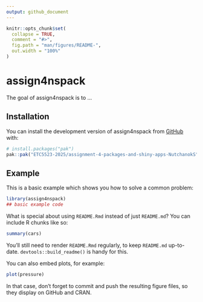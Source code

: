 ```yaml
---
output: github_document
---
```


<!-- README.md is generated from README.Rmd. Please edit that file -->

```r
knitr::opts_chunk$set(
  collapse = TRUE,
  comment = "#>",
  fig.path = "man/figures/README-",
  out.width = "100%"
)
```

# assign4nspack

<!-- badges: start -->
<!-- badges: end -->

The goal of assign4nspack is to ...

## Installation

You can install the development version of assign4nspack from [GitHub](https://github.com/) with:

``` r
# install.packages("pak")
pak::pak("ETC5523-2025/assignment-4-packages-and-shiny-apps-NutchanokS")
```

## Example

This is a basic example which shows you how to solve a common problem:

```r
library(assign4nspack)
## basic example code
```

What is special about using `README.Rmd` instead of just `README.md`? You can include R chunks like so:

```r
summary(cars)
```

You'll still need to render `README.Rmd` regularly, to keep `README.md` up-to-date. `devtools::build_readme()` is handy for this.

You can also embed plots, for example:

```r
plot(pressure)
```

In that case, don't forget to commit and push the resulting figure files, so they display on GitHub and CRAN.
